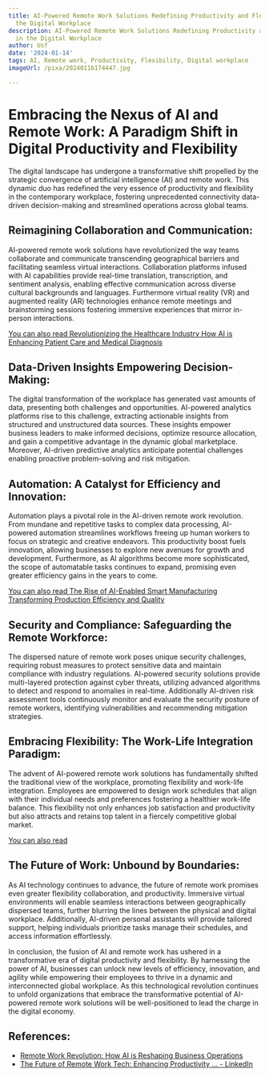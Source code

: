 ```yaml
---
title: AI-Powered Remote Work Solutions Redefining Productivity and Flexibility in
  the Digital Workplace
description: AI-Powered Remote Work Solutions Redefining Productivity and Flexibility
  in the Digital Workplace
author: Usf
date: '2024-01-14'
tags: AI, Remote work, Productivity, Flexibility, Digital workplace
imageUrl: /pixa/20240116174447.jpg

---
```

# Embracing the Nexus of AI and Remote Work:  A Paradigm Shift in Digital Productivity  and Flexibility

The digital landscape has undergone a  transformative shift  propelled by the strategic convergence of artificial intelligence (AI) and remote work. This dynamic duo has redefined the very essence of productivity  and flexibility in the contemporary workplace, fostering  unprecedented connectivity data-driven  decision-making and streamlined operations across global  teams.

## Reimagining Collaboration and Communication:

AI-powered remote work solutions have revolutionized the way teams collaborate and communicate transcending geographical barriers and facilitating seamless virtual interactions. Collaboration platforms infused with AI capabilities provide real-time translation, transcription, and sentiment analysis, enabling effective communication across diverse cultural backgrounds and languages. Furthermore virtual reality (VR) and augmented reality (AR) technologies enhance remote meetings and brainstorming sessions fostering immersive experiences that mirror in-person interactions.

[You can also read Revolutionizing the Healthcare Industry How  AI is Enhancing Patient Care and Medical Diagnosis](Revolutionizing%20the%20Healthcare%20Industry%20How%20AI%20is%20Enhancing%20Patient%20Care%20and%20Medical%20Diagnosis)


## Data-Driven Insights Empowering Decision-Making:

The digital transformation of the workplace has generated vast amounts of data, presenting both challenges and opportunities. AI-powered analytics platforms  rise  to this challenge, extracting actionable insights from structured and unstructured data sources. These insights empower business leaders to make informed  decisions, optimize resource allocation, and gain a competitive advantage in the dynamic global marketplace. Moreover, AI-driven predictive  analytics anticipate potential challenges enabling proactive problem-solving and risk mitigation.

## Automation: A Catalyst for Efficiency and Innovation:

Automation plays a pivotal role in the AI-driven remote  work revolution. From mundane and  repetitive tasks  to complex  data processing, AI-powered automation streamlines workflows freeing up human workers to focus on strategic and creative endeavors.  This productivity  boost fuels innovation, allowing businesses to explore new avenues for  growth  and development. Furthermore, as AI algorithms become more sophisticated, the scope of automatable tasks continues to expand,  promising even greater efficiency gains in  the years to come.

[You can also read The Rise of AI-Enabled Smart Manufacturing Transforming Production Efficiency and Quality](The%20Rise%20of%20AI-Enabled%20Smart%20Manufacturing%20Transforming%20Production%20Efficiency%20and%20Quality)


## Security  and Compliance: Safeguarding the Remote Workforce:

The dispersed nature of remote  work poses unique security challenges,  requiring robust measures to protect sensitive data and  maintain compliance with industry regulations. AI-powered security solutions provide  multi-layered protection against cyber threats, utilizing advanced algorithms to detect and respond to anomalies in real-time. Additionally  AI-driven risk assessment tools continuously monitor  and evaluate the security  posture  of remote workers, identifying  vulnerabilities and recommending mitigation  strategies.

## Embracing Flexibility: The Work-Life Integration Paradigm:

The advent of AI-powered  remote work solutions has fundamentally shifted  the traditional view of the workplace, promoting flexibility and work-life integration.  Employees  are  empowered to  design work schedules that align with  their individual  needs and preferences fostering a healthier work-life  balance. This flexibility not only enhances job satisfaction and productivity but also attracts and retains top talent in a fiercely competitive global market.

[You can also read  ]()


## The Future of  Work: Unbound by Boundaries:

As AI technology continues to advance, the future of remote  work promises even  greater flexibility collaboration, and productivity.  Immersive virtual environments will enable seamless interactions between geographically dispersed teams, further blurring  the lines between the physical and digital  workplace. Additionally, AI-driven personal assistants  will provide tailored support, helping individuals prioritize tasks manage their schedules, and access information  effortlessly.

In  conclusion, the fusion of AI and remote  work has ushered in a transformative era of digital productivity and flexibility. By harnessing the power of AI, businesses can unlock new levels  of efficiency, innovation, and agility while empowering their employees to thrive in a dynamic and  interconnected  global workplace. As this technological  revolution  continues to unfold organizations that embrace the transformative potential of AI-powered remote work solutions will be well-positioned to lead the charge in the digital economy.

## References:
- [Remote Work Revolution: How AI is Reshaping Business Operations](https://www.linkedin.com/pulse/remote-work-revolution-how-ai-reshaping-business-operations)
- [The Future of Remote Work Tech: Enhancing Productivity ... - LinkedIn](https://www.linkedin.com/pulse/future-remote-work-tech-enhancing-productivity-connectivity-iugkf)
